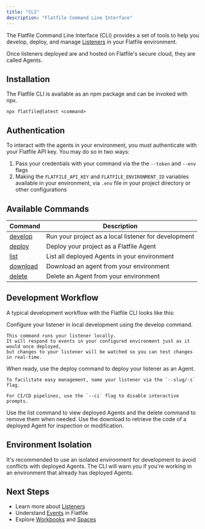 ```yaml
---
title: "CLI"
description: "Flatfile Command Line Interface"
---
```


<Snippet file="shared/dxpbanner.mdx" />

The Flatfile Command Line Interface (CLI) provides a set of tools to help you develop, deploy, and manage [Listeners](/learning-center/concepts/listeners) in your Flatfile environment.

<Note>
    Once listeners deployed are and hosted on Flatfile's secure cloud, they are called Agents.
</Note>

## Installation

The Flatfile CLI is available as an npm package and can be invoked with npx.

```
npx flatfile@latest <command>
```

## Authentication

To interact with the agents in your environment, you must authenticate with your Flatfile API key. You may do so in two ways:

1. Pass your credentials with your command via the the `--token` and `--env` flags
2. Making the `FLATFILE_API_KEY` and `FLATFILE_ENVIRONMENT_ID` variables available in your environment, via `.env` file in your project directory or other configurations
   
## Available Commands

| Command | Description |
| ------- | ----------- |
| [develop](/documentation/core-libraries/cli/develop) | Run your project as a local listener for development |
| [deploy](/documentation/core-libraries/cli/deploy) | Deploy your project as a Flatfile Agent |
| [list](/documentation/core-libraries/cli/agent-management#listing-agents) | List all deployed Agents in your environment |
| [download](/documentation/core-libraries/cli/agent-management#downloading-agents) | Download an agent from your environment |
| [delete](/documentation/core-libraries/cli/agent-management#delete-an-agent) | Delete an Agent from your environment |

## Development Workflow

A typical development workflow with the Flatfile CLI looks like this:

<Steps>
  <Step title="develop locally">
    Configure your listener in local development using the develop command. 

    This command runs your listener locally. 
    It will respond to events in your configured environment just as it would once deployed, 
    but changes to your listener will be watched so you can test changes in real-time.
  </Step>
  <Step title="deploy to the flatfile cloud">
    When ready, use the deploy command to deploy your listener as an Agent.

    To facilitate easy management, name your listener via the `--slug/-s` flag.
    
    For CI/CD pipelines, use the `--ci` flag to disable interactive prompts.
  </Step>
  <Step title="managing agents">
    Use the list command to view deployed Agents and the delete command to remove them when needed.
  </Step>
  <Step title="download deployed agents">
    Use the download to retrieve the code of a deployed Agent for inspection or modification.
  </Step>
</Steps>

## Environment Isolation

It's recommended to use an isolated environment for development to avoid conflicts with deployed Agents. The CLI will warn you if you're working in an environment that already has deployed Agents.

## Next Steps

- Learn more about [Listeners](/learning-center/concepts/listeners)
- Understand [Events](/learning-center/concepts/events) in Flatfile
- Explore [Workbooks](/learning-center/architecture/workbooks) and [Spaces](/learning-center/architecture/spaces)